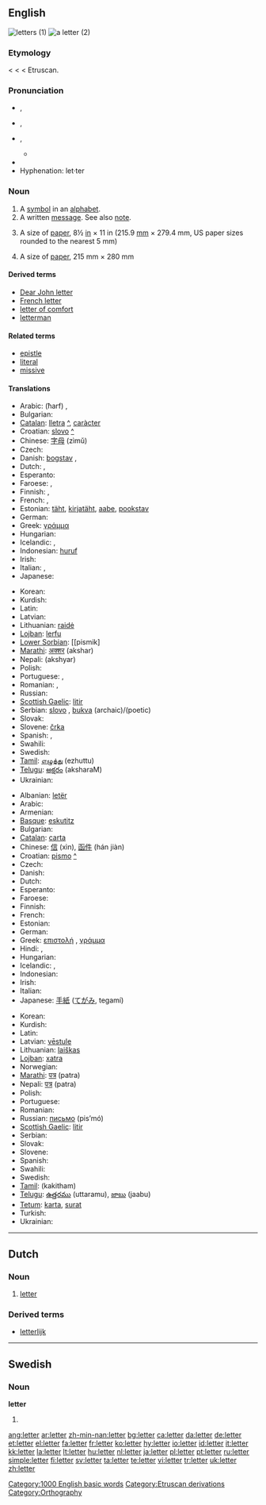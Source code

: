 {{wikipedia|letter (disambiguation)}}
==English==
[[Image:Cursive.png|thumb|letters (1)]]
[[Image:LeibnizBrief1.jpg|thumb|a letter (2)]]

{{rank|alone|body|point|346|letter|become|became|second}}

===Etymology===
{{ME.}} < {{OF.}} {{term|lettre}} < {{L.}} {{term|littera|lang=la||letter of the alphabet; epistle}} < Etruscan.

===Pronunciation===
* {{a|RP}} {{IPA|/ˈlɛt.ə/}}, {{SAMPA|/"lEt.@/}}
* {{a|AusE}} {{IPA|/ˈlet.ə/}}, {{SAMPA|/"let.@/}}
* {{a|GenAm}} {{IPA|/ˈlɛt.ɚ/}}, {{SAMPA|/"lEt.@`/}}
**{{audio|en-us-letter.ogg|Audio (US)}}
*{{rhymes|ɛtə(r)}}
*Hyphenation: let·ter

===Noun===
{{en-noun}}
{{wikipedia}}

# A [[symbol]] in an [[alphabet]].
# A written [[message]]. See also [[note]].
# {{US|uncountable}} A size of [[paper]], 8½ [[inch|in]] × 11 in (215.9 [[millimetre|mm]] × 279.4 mm, US paper sizes rounded to the nearest 5 mm)
# {{Canada|uncountable}} A size of [[paper]], 215 mm × 280 mm

====Derived terms====
*[[Dear John letter]]
*[[French letter]]
*[[letter of comfort]]
*[[letterman]]

====Related terms====
*[[epistle]]
*[[literal]]
*[[missive]]

====Translations====
{{trans-top|letter of the alphabet}}
*Arabic: {{ARchar|[[حرف|حَرْف]]}} (ħarf) {{m}}, {{ARchar|[[حروف|حُرُوف]]}} {{IPAchar|(ħurúːf)}} {{p}}
* Bulgarian: {{t+|bg|буква|f|tr=búkva}}
*[[Catalan]]: [[lletra]] {{f}} [[:ca:lletra|^]], [[caràcter]]
*Croatian: [[slovo#Croatian|slovo]] {{n}} [[:hr:slovo|^]]
*Chinese: [[字母]] (zìmǔ)
* Czech: {{t+|cs|písmeno|n}}
*Danish: [[bogstav]] {{n}}, {{c}}
* Dutch: {{t+|nl|letter|f}}, {{t|nl|karakter|n}}
*Esperanto: {{t-|eo|litero|xs=Esperanto}}
* Faroese: {{t+|fo|bókstavur|m|xs=Faroese}}, {{t-|fo|stavur|m|xs=Faroese}}
* Finnish: {{t+|fi|kirjain}}, {{t+|fi|aakkonen}}
*French: {{t+|fr|lettre|f}}, {{t+|fr|caractère|m}}
*Estonian: [[täht]], [[kirjatäht]], [[aabe]], [[pookstav]]
*German: {{t+|de|Buchstabe|m}}
*Greek: [[γράμμα]] {{IPAchar|[ˈɣrama]}} {{n}}
* Hungarian: {{t+|hu|betű}}
* Icelandic: {{t+|is|bókstafur|m}}, {{t+|is|stafur|m}}
*Indonesian: [[huruf]]
* Irish: {{t-|ga|litir|f|xs=Irish}}
*Italian: {{t+|it|lettera|f}}, {{t+|it|carattere|m}}
*Japanese: {{t+|ja|文字|tr=móji|sc=Jpan}}
{{trans-mid}}
*Korean: {{t+|ko|문자|tr=munja|sc=Hang}}
*Kurdish: {{KUchar|[[پیت]]}}
*Latin: {{t+|la|littera}}
* Latvian: {{t-|lv|burts|m|xs=Latvian}}
*Lithuanian: [[raidė]] {{f}}
*[[Lojban]]: [[lerfu]]
*[[Lower Sorbian]]: [[pismik] {{m}}
*[[Marathi]]: [[अक्शर]] (akshar)
*Nepali: (akshyar)
*Polish: {{t|pl|litera|f}}
*Portuguese: {{t+|pt|letra|f}}, {{t|pt|caractér|m}}
* Romanian: {{t|ro|literă|f}}, {{t|ro|caracter|n}}
* Russian: {{t+|ru|буква|f|tr=búkva}}
*[[Scottish Gaelic]]: [[litir]] {{f}}
*Serbian: [[slovo]] {{n}}, [[bukva]] {{f}} (archaic)/(poetic)
* Slovak: {{t-|sk|písmeno|n}}
*Slovene: [[črka]] {{f}}
*Spanish: {{t+|es|letra|f}}, {{t+|es|carácter|m}}
* Swahili: {{t|sw|herufi|xs=Swahili}}
* Swedish: {{t+|sv|bokstav}}
*[[Tamil]]: [[எழுத்து]] (ezhuttu)
*[[Telugu]]: [[అక్షరం]] (aksharaM)
* Ukrainian: {{t-|uk|буква|f|tr=búkva|xs=Ukrainian}}
{{trans-bottom}}

{{trans-top|written message}}
*Albanian: [[letër]]
*Arabic: {{ARchar|[[رسالة|رِسَالَة]]}} {{IPAchar|(risáːla)}} {{f}}
* Armenian: {{t-|hy|նամակ|xs=Armenian}}
*[[Basque]]: [[eskutitz]]
* Bulgarian: {{t+|bg|писмо|n|tr=pismó}}
*[[Catalan]]: [[carta]] {{f}}
*Chinese: [[信]] (xìn), [[函件]] (hán jiàn)
*Croatian: [[pismo#Croatian|pismo]] {{n}} [[:hr:pismo|^]]
* Czech: {{t+|cs|dopis|m}}
* Danish: {{t+|da|brev|n}}
* Dutch: {{t+|nl|brief|m}}
*Esperanto: {{t-|eo|letero|xs=Esperanto}}
* Faroese: {{t-|fo|bræv|n|xs=Faroese}}
* Finnish: {{t+|fi|kirje}}
*French: {{t+|fr|lettre|f}}
* Estonian: {{t-|et|kiri}}
*German: {{t+|de|Brief|m}}
*Greek: [[επιστολή]] {{IPAchar|[e̞ˌpisto̞ˈli]}} {{f}}, [[γράμμα]] {{IPAchar|[ˈɣrama]}} {{n}}
* Hindi: {{t|hi|पत्र|m|xs=Hindi}}, {{t|hi|चिट्टी|f|xs=Hindi}}
* Hungarian: {{t+|hu|levél}}
* Icelandic: {{t+|is|bréf|n}}, {{t|is|sendibréf|n}}
* Indonesian: {{t+|id|surat|xs=Indonesian}}
* Irish: {{t-|ga|litir|f|xs=Irish}}
* Italian: {{t+|it|lettera|f}}
*Japanese: [[手紙]] ([[てがみ]], tegamí)
{{trans-mid}}
*Korean: {{t-|ko|편지|tr=pyeonji|sc=Hang}}
*Kurdish: {{KUchar|[[نامه‌]]}}
* Latin: {{t-|la|epistula|f}}
*Latvian: [[vēstule]] {{f}}
*Lithuanian: [[laiškas]] {{m}}
*[[Lojban]]: [[xatra]]
* Norwegian: {{t-|no|brev}}
*[[Marathi]]: [[पत्र]] (patra)
*Nepali: [[पत्र]] (patra)
* Polish: {{t+|pl|list|m}}
* Portuguese: {{t+|pt|carta|f}}
* Romanian: {{t|ro|scrisoare|f}}
*Russian: [[письмо]] (pis’mó) {{n}}
*[[Scottish Gaelic]]: [[litir]] {{f}}
* Serbian: {{t+|sr|писмо|n|tr=pismo}}
* Slovak: {{t-|sk|list|m}}
* Slovene: {{t+|sl|pismo|n}}
*Spanish: {{t+|es|carta|f}}
* Swahili: {{t|sw|barua|xs=Swahili}}
* Swedish: {{t+|sv|brev}}
*[[Tamil]]: {{t|ta|கடுதாசி|xs=Tamil}} (kakitham)
*[[Telugu]]: [[ఉత్తరము]] (uttaramu), [[జాబు]] (jaabu)
*[[Tetum]]: [[karta]], [[surat]]
* Turkish: {{t|tr|mektup}}
* Ukrainian: {{t-|uk|лист|m|tr=list|xs=Ukrainian}}
{{trans-bottom}}

[[Category:1000 English basic words]]
[[Category:Etruscan derivations]]
[[Category:Orthography]]

----

==Dutch==
{{wikipedia|lang=nl}}

===Noun===
{{nl-noun|g=f|pl1=letteren|pl2=letters|dim=lettertje}}

# [[letter#English|letter]]

===Derived terms===
* [[letterlijk]]

----

==Swedish==

===Noun===
'''letter'''

# {{sv-noun-form-indef-pl|lett}}

[[ang:letter]]
[[ar:letter]]
[[zh-min-nan:letter]]
[[bg:letter]]
[[ca:letter]]
[[da:letter]]
[[de:letter]]
[[et:letter]]
[[el:letter]]
[[fa:letter]]
[[fr:letter]]
[[ko:letter]]
[[hy:letter]]
[[io:letter]]
[[id:letter]]
[[it:letter]]
[[kk:letter]]
[[la:letter]]
[[lt:letter]]
[[hu:letter]]
[[nl:letter]]
[[ja:letter]]
[[pl:letter]]
[[pt:letter]]
[[ru:letter]]
[[simple:letter]]
[[fi:letter]]
[[sv:letter]]
[[ta:letter]]
[[te:letter]]
[[vi:letter]]
[[tr:letter]]
[[uk:letter]]
[[zh:letter]]